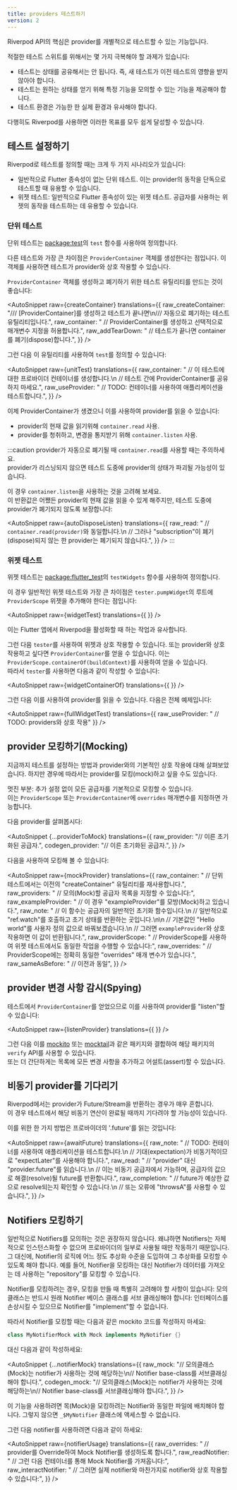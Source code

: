 ```yaml
---
title: providers 테스트하기
version: 2
---
```



Riverpod API의 핵심은 provider를 개별적으로 테스트할 수 있는 기능입니다.

적절한 테스트 스위트를 위해서는 몇 가지 극복해야 할 과제가 있습니다:

- 테스트는 상태를 공유해서는 안 됩니다. 즉, 새 테스트가 이전 테스트의 영향을 받지 않아야 합니다.
- 테스트는 원하는 상태를 얻기 위해 특정 기능을 모의할 수 있는 기능을 제공해야 합니다.
- 테스트 환경은 가능한 한 실제 환경과 유사해야 합니다.

다행히도 Riverpod를 사용하면 이러한 목표를 모두 쉽게 달성할 수 있습니다.

## 테스트 설정하기

Riverpod로 테스트를 정의할 때는 크게 두 가지 시나리오가 있습니다:

- 일반적으로 Flutter 종속성이 없는 단위 테스트.
  이는 provider의 동작을 단독으로 테스트할 때 유용할 수 있습니다.
- 위젯 테스트: 일반적으로 Flutter 종속성이 있는 위젯 테스트.
  공급자를 사용하는 위젯의 동작을 테스트하는 데 유용할 수 있습니다.

### 단위 테스트

단위 테스트는 [package:test](https://pub.dev/packages/test)의 `test` 함수를 사용하여 정의합니다.

다른 테스트와 가장 큰 차이점은 `ProviderContainer` 객체를 생성한다는 점입니다. 
이 객체를 사용하면 테스트가 provider와 상호 작용할 수 있습니다.

`ProviderContainer` 객체를 생성하고 폐기하기 위한 테스트 유틸리티를 만드는 것이 좋습니다:

<AutoSnippet 
  raw={createContainer} 
  translations={{
    raw_createContainer: "/// [ProviderContainer]를 생성하고 테스트가 끝나면\n/// 자동으로 폐기하는 테스트 유틸리티입니다.",
    raw_container: "  // ProviderContainer를 생성하고 선택적으로 매개변수 지정을 허용합니다.",
    raw_addTearDown: "  // 테스트가 끝나면 container를 폐기(dispose)합니다.",
  }}
/>

그런 다음 이 유틸리티를 사용하여 `test`를 정의할 수 있습니다:

<AutoSnippet 
  raw={unitTest} 
  translations={{
    raw_container: "    // 이 테스트에 대한 프로바이더 컨테이너를 생성합니다.\n    // 테스트 간에 ProviderContainer를 공유하지 마세요.",
    raw_useProvider: "    // TODO: 컨테이너를 사용하여 애플리케이션을 테스트합니다.",
  }}
/>

이제 ProviderContainer가 생겼으니 이를 사용하여 provider를 읽을 수 있습니다:

- provider의 현재 값을 읽기위해 `container.read` 사용.
- provider를 청취하고, 변경을 통지받기 위해 `container.listen` 사용.

:::caution
provider가 자동으로 폐기될 때 `container.read`를 사용할 때는 주의하세요.  
provider가 리스닝되지 않으면 테스트 도중에 provider의 상태가 파괴될 가능성이 있습니다.

이 경우 `container.listen`을 사용하는 것을 고려해 보세요.  
이 반환값은 어쨌든 provider의 현재 값을 읽을 수 있게 해주지만, 
테스트 도중에 provider가 폐기되지 않도록 보장합니다:

<AutoSnippet 
  raw={autoDisposeListen} 
  translations={{
    raw_read: "      // `container.read(provider)`와 동일합니다.\n      // 그러나 \"subscription\"이 폐기(dispose)되지 않는 한 provider는 폐기되지 않습니다.",
  }}
/>
:::

### 위젯 테스트

위젯 테스트는 [package:flutter_test](https://pub.dev/packages/flutter_test)의 `testWidgets` 함수를 사용하여 정의합니다.

이 경우 일반적인 위젯 테스트와 가장 큰 차이점은 `tester.pumpWidget`의 루트에 `ProviderScope` 위젯을 추가해야 한다는 점입니다:

<AutoSnippet 
  raw={widgetTest} 
  translations={{
  }}
/>

이는 Flutter 앱에서 Riverpod을 활성화할 때 하는 작업과 유사합니다.

그런 다음 `tester`를 사용하여 위젯과 상호 작용할 수 있습니다.
또는 provider와 상호 작용하고 싶다면 `ProviderContainer`를 얻을 수 있습니다.
이는 `ProviderScope.containerOf(buildContext)`를 사용하여 얻을 수 있습니다.  
따라서 `tester`를 사용하면 다음과 같이 작성할 수 있습니다:

<AutoSnippet 
  raw={widgetContainerOf} 
  translations={{
  }}
/>

그런 다음 이를 사용하여 provider를 읽을 수 있습니다. 다음은 전체 예제입니다:

<AutoSnippet 
  raw={fullWidgetTest} 
  translations={{
    raw_useProvider: "    // TODO: providers와 상호 작용"
  }}
/>

## provider 모킹하기(Mocking)

지금까지 테스트를 설정하는 방법과 provider와의 기본적인 상호 작용에 대해 살펴보았습니다.
하지만 경우에 따라서는 provider를 모킹(mock)하고 싶을 수도 있습니다.

멋진 부분: 추가 설정 없이 모든 공급자를 기본적으로 모킹할 수 있습니다.  
이는 `ProviderScope` 또는 `ProviderContainer`에 `overrides` 매개변수를 지정하면 가능합니다.

다음 provider를 살펴봅시다:

<AutoSnippet 
  {...providerToMock} 
  translations={{
    raw_provider: "// 이른 초기화된 공급자.",
    codegen_provider: "// 이른 초기화된 공급자.",
  }}
/>

다음을 사용하여 모킹해 볼 수 있습니다:

<AutoSnippet 
  raw={mockProvider} 
  translations={{
    raw_container: "    // 단위 테스트에서는 이전의 \"createContainer\" 유틸리티를 재사용합니다.",
    raw_providers: "      // 모의(Mock)할 공급자 목록을 지정할 수 있습니다:",
    raw_exampleProvider: "        // 이 경우 \"exampleProvider\"를 모방(Mock)하고 있습니다.",
    raw_note: "          // 이 함수는 공급자의 일반적인 초기화 함수입니다.\n          // 일반적으로 \"ref.watch\"를 호출하고 초기 상태를 반환하는 곳입니다.\n\n          // 기본값인 \"Hello world\"를 사용자 정의 값으로 바꿔보겠습니다.\n          // 그러면 `exampleProvider`와 상호작용하면 이 값이 반환됩니다.",
    raw_providerScope: "    // ProviderScope를 사용하여 위젯 테스트에서도 동일한 작업을 수행할 수 있습니다:",
    raw_overrides: "        // ProviderScope에는 정확히 동일한 \"overrides\" 매개 변수가 있습니다.",
    raw_sameAsBefore: "          // 이전과 동일",
  }}
/>

## provider 변경 사항 감시(Spying)

테스트에서 `ProviderContainer`를 얻었으므로 이를 사용하여 provider를 "listen"할 수 있습니다:

<AutoSnippet 
  raw={listenProvider} 
  translations={{
  }}
/>

그런 다음 이를 [mockito](https://pub.dev/packages/mockito) 또는 [mocktail](https://pub.dev/packages/mocktail)과 같은 패키지와 결합하여 해당 패키지의 `verify` API를 사용할 수 있습니다.  
또는 더 간단하게는 목록에 모든 변경 사항을 추가하고 어설트(assert)할 수 있습니다.

## 비동기 provider를 기다리기

Riverpod에서는 provider가 Future/Stream을 반환하는 경우가 매우 흔합니다.  
이 경우 테스트에서 해당 비동기 연산이 완료될 때까지 기다려야 할 가능성이 있습니다.

이를 위한 한 가지 방법은 프로바이더의 '.future'를 읽는 것입니다:

<AutoSnippet 
  raw={awaitFuture} 
  translations={{
    raw_note: "    // TODO: 컨테이너를 사용하여 애플리케이션을 테스트합니다.\n    // 기대(expectation)가 비동기적이므로 \"expectLater\"를 사용해야 합니다.",
    raw_read: "      // \"provider\" 대신 \"provider.future\"를 읽습니다.\n      // 이는 비동기 공급자에서 가능하며, 공급자의 값으로 해결(resolve)될 future를 반환합니다.",
    raw_completion: "      // future가 예상한 값으로 resolve되는지 확인할 수 있습니다.\n      // 또는 오류에 \"throwsA\"를 사용할 수 있습니다.",
  }}
/>

## Notifiers 모킹하기

일반적으로 Notifiers를 모의하는 것은 권장하지 않습니다.
왜냐하면 Notifiers는 자체적으로 인스턴스화할 수 없으며 프로바이더의 일부로 사용될 때만 작동하기 때문입니다.  
그 대신에, Notifier의 로직에 어느 정도 추상화 수준을 도입하여 그 추상화를 모킹할 수 있도록 해야 합니다.
예를 들어, Notifier을 모킹하는 대신 Notifier가 데이터를 가져오는 데 사용하는 "repository"를 모킹할 수 있습니다.

Notifier를 모킹하려는 경우, 모킹을 만들 때 특별히 고려해야 할 사항이 있습니다: 
모의 클래스는 반드시 원래 Notifier 베이스 클래스를 서브 클래싱해야 합니다: 
인터페이스를 손상시킬 수 있으므로 Notifier를 "implement"할 수 없습니다.

따라서 Notifier를 모킹할 때는 다음과 같은 mockito 코드를 작성하지 마세요:

```dart
class MyNotifierMock with Mock implements MyNotifier {}
```

대신 다음과 같이 작성하세요:

<AutoSnippet 
  {...notifierMock} 
  translations={{
    raw_mock: "// 모의클래스(Mock)는 notifier가 사용하는 것에 해당하는\n// Notifier base-class를 서브클래싱해야 합니다.",
    codegen_mock: "// 모의클래스(Mock)는 notifier가 사용하는 것에 해당하는\n// Notifier base-class를 서브클래싱해야 합니다.",
  }}
/>

<When codegen={true}>

이 기능을 사용하려면 목(Mock)을 모킹하려는 Notifier와 동일한 파일에 배치해야 합니다. 
그렇지 않으면 `_$MyNotifier` 클래스에 액세스할 수 없습니다.

</When>

그런 다음 notifier를 사용하려면 다음과 같이 하세요:

<AutoSnippet 
  raw={notifierUsage} 
  translations={{
    raw_overrides: "      // provider를 Override하여 Mock Notifier를 생성하도록 합니다.",
    raw_readNotifier: "    // 그런 다음 컨테이너를 통해 Mock Notifier를 가져옵니다:",
    raw_interactNotifier: "    // 그러면 실제 notifier와 마찬가지로 notifier와 상호 작용할 수 있습니다:",
  }}
/>